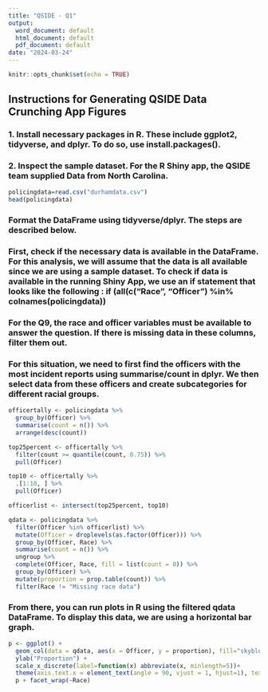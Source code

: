 ```yaml
---
title: "QSIDE - Q1"
output:
  word_document: default
  html_document: default
  pdf_document: default
date: "2024-03-24"
---
```


```r
knitr::opts_chunk$set(echo = TRUE)
```

## Instructions for Generating QSIDE Data Crunching App Figures

### 1. Install necessary packages in R. These include ggplot2, tidyverse, and dplyr. To do so, use install.packages().

### 2. Inspect the sample dataset. For the R Shiny app, the QSIDE team supplied Data from North Carolina.

```r
policingdata=read.csv("durhamdata.csv")
head(policingdata)
```
### Format the DataFrame using tidyverse/dplyr. The steps are described below. 

### First, check if the necessary data is available in the DataFrame. For this analysis, we will assume that the data is all available since we are using a sample dataset. To check if data is available in the running Shiny App, we use an if statement that looks like the following : if (all(c("Race", "Officer") %in% colnames(policingdata))

### For the Q9, the race and officer variables must be available to answer the question. If there is missing data in these columns, filter them out. 

### For this situation, we need to first find the officers with the most incident reports using summarise/count in dplyr. We then select data from these officers and create subcategories for different racial groups. 

```r
officertally <- policingdata %>%
  group_by(Officer) %>%
  summarise(count = n()) %>%
  arrange(desc(count))

top25percent <- officertally %>%
  filter(count >= quantile(count, 0.75)) %>%
  pull(Officer)

top10 <- officertally %>%
  .[1:10, ] %>%
  pull(Officer)  

officerlist <- intersect(top25percent, top10)

qdata <- policingdata %>%
  filter(Officer %in% officerlist) %>%
  mutate(Officer = droplevels(as.factor(Officer))) %>%
  group_by(Officer, Race) %>%
  summarise(count = n()) %>%
  ungroup %>%
  complete(Officer, Race, fill = list(count = 0)) %>%
  group_by(Officer) %>%
  mutate(proportion = prop.table(count)) %>%
  filter(Race != "Missing race data") 

```

### From there, you can run plots in R using the filtered qdata DataFrame. To display this data, we are using a horizontal bar graph. 

```r
p <- ggplot() +
  geom_col(data = qdata, aes(x = Officer, y = proportion), fill="skyblue4") +
  ylab("Proportion") +
  scale_x_discrete(label=function(x) abbreviate(x, minlength=5))+
  theme(axis.text.x = element_text(angle = 90, vjust = 1, hjust=1), text = element_text(size = 15))
  p + facet_wrap(~Race)
```


















